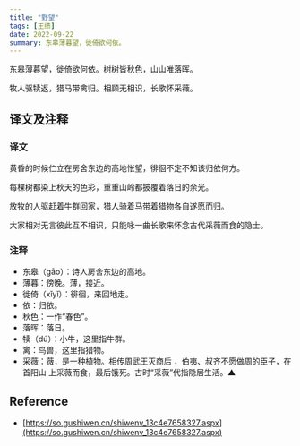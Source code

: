 ```yaml
---
title: "野望"
tags: [王绩]
date: 2022-09-22
summary: 东皋薄暮望，徙倚欲何依。
---
```


东皋薄暮望，徙倚欲何依。树树皆秋色，山山唯落晖。

牧人驱犊返，猎马带禽归。相顾无相识，长歌怀采薇。

## 译文及注释

### 译文

黄昏的时候伫立在房舍东边的高地怅望，徘徊不定不知该归依何方。

每棵树都染上秋天的色彩，重重山岭都披覆着落日的余光。

放牧的人驱赶着牛群回家，猎人骑着马带着猎物各自遂愿而归。

大家相对无言彼此互不相识，只能咏一曲长歌来怀念古代采薇而食的隐士。

### 注释

- 东皋（gāo）：诗人房舍东边的高地。
- 薄暮：傍晚。薄，接近。
- 徙倚（xǐyǐ）：徘徊，来回地走。
- 依：归依。
- 秋色：一作“春色”。
- 落晖：落日。
- 犊（dú）：小牛，这里指牛群。
- 禽：鸟兽，这里指猎物。
- 采薇：薇，是一种植物。相传周武王灭商后 ，伯夷、叔齐不愿做周的臣子，在首阳山
  上采薇而食，最后饿死。古时“采薇”代指隐居生活。▲

## Reference

- [https://so.gushiwen.cn/shiwenv_13c4e7658327.aspx](https://so.gushiwen.cn/shiwenv_13c4e7658327.aspx)
